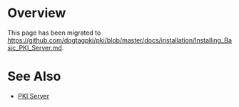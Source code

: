 = Overview =

This page has been migrated to https://github.com/dogtagpki/pki/blob/master/docs/installation/Installing_Basic_PKI_Server.md.

= See Also =

* [[PKI Server]]